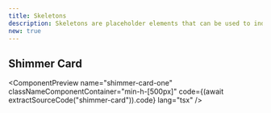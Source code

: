 ```yaml
---
title: Skeletons
description: Skeletons are placeholder elements that can be used to indicate loading states in your application. They provide a visual cue to users that content is being loaded.
new: true
---
```



## Shimmer Card

<ComponentPreview
  name="shimmer-card-one"
  classNameComponentContainer="min-h-[500px]"
  code={(await extractSourceCode("shimmer-card")).code}
  lang="tsx"
/>